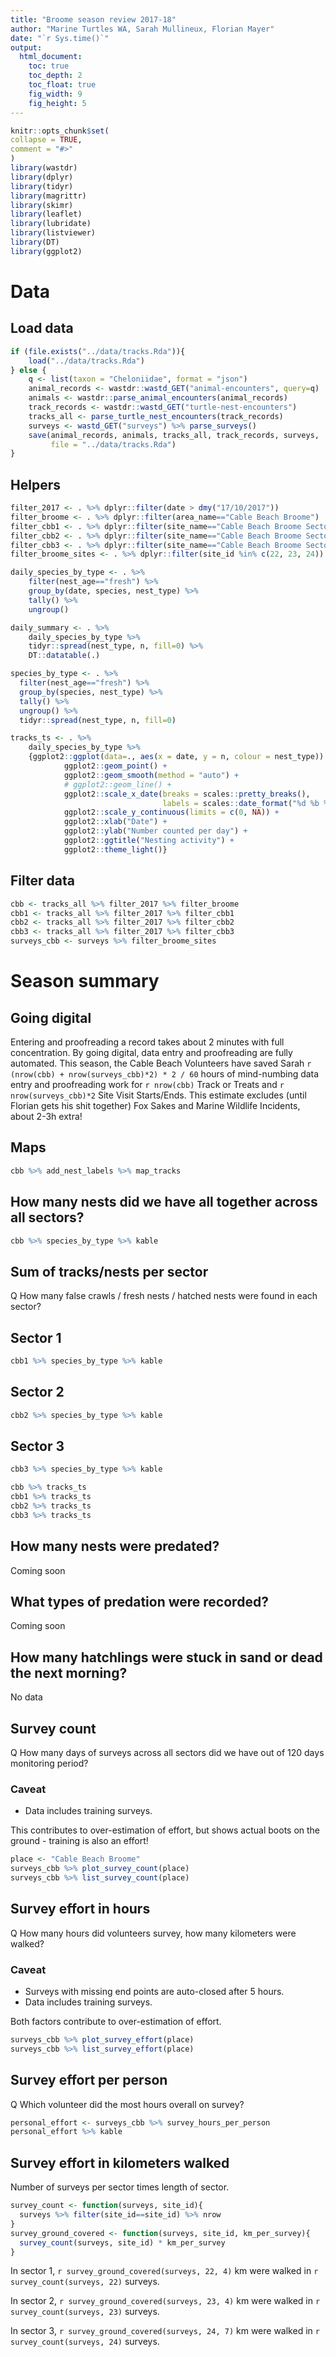 ```yaml
---
title: "Broome season review 2017-18"
author: "Marine Turtles WA, Sarah Mullineux, Florian Mayer"
date: "`r Sys.time()`"
output:
  html_document:
    toc: true
    toc_depth: 2
    toc_float: true
    fig_width: 9
    fig_height: 5
---
```


```r
knitr::opts_chunk$set(
collapse = TRUE,
comment = "#>"
)
library(wastdr)
library(dplyr)
library(tidyr)
library(magrittr)
library(skimr)
library(leaflet)
library(lubridate)
library(listviewer)
library(DT)
library(ggplot2)
```

# Data

## Load data
```r
if (file.exists("../data/tracks.Rda")){
    load("../data/tracks.Rda")
} else {
    q <- list(taxon = "Cheloniidae", format = "json")
    animal_records <- wastdr::wastd_GET("animal-encounters", query=q)
    animals <- wastdr::parse_animal_encounters(animal_records)
    track_records <- wastdr::wastd_GET("turtle-nest-encounters")
    tracks_all <- parse_turtle_nest_encounters(track_records)
    surveys <- wastd_GET("surveys") %>% parse_surveys()
    save(animal_records, animals, tracks_all, track_records, surveys, 
         file = "../data/tracks.Rda")
}
```

## Helpers
```r
filter_2017 <- . %>% dplyr::filter(date > dmy("17/10/2017"))
filter_broome <- . %>% dplyr::filter(area_name=="Cable Beach Broome")
filter_cbb1 <- . %>% dplyr::filter(site_name=="Cable Beach Broome Sector 1")
filter_cbb2 <- . %>% dplyr::filter(site_name=="Cable Beach Broome Sector 2")
filter_cbb3 <- . %>% dplyr::filter(site_name=="Cable Beach Broome Sector 3")
filter_broome_sites <- . %>% dplyr::filter(site_id %in% c(22, 23, 24))

daily_species_by_type <- . %>% 
    filter(nest_age=="fresh") %>%
    group_by(date, species, nest_type) %>% 
    tally() %>%
    ungroup()

daily_summary <- . %>% 
    daily_species_by_type %>% 
    tidyr::spread(nest_type, n, fill=0) %>%
    DT::datatable(.)

species_by_type <- . %>% 
  filter(nest_age=="fresh") %>%
  group_by(species, nest_type) %>% 
  tally() %>%
  ungroup() %>% 
  tidyr::spread(nest_type, n, fill=0)

tracks_ts <- . %>% 
    daily_species_by_type %>% 
    {ggplot2::ggplot(data=., aes(x = date, y = n, colour = nest_type)) + 
            ggplot2::geom_point() + 
            ggplot2::geom_smooth(method = "auto") +
            # ggplot2::geom_line() +
            ggplot2::scale_x_date(breaks = scales::pretty_breaks(),
                                  labels = scales::date_format("%d %b %Y")) +
            ggplot2::scale_y_continuous(limits = c(0, NA)) +
            ggplot2::xlab("Date") +
            ggplot2::ylab("Number counted per day") +
            ggplot2::ggtitle("Nesting activity") +
            ggplot2::theme_light()}
```

## Filter data

```r
cbb <- tracks_all %>% filter_2017 %>% filter_broome
cbb1 <- tracks_all %>% filter_2017 %>% filter_cbb1
cbb2 <- tracks_all %>% filter_2017 %>% filter_cbb2
cbb3 <- tracks_all %>% filter_2017 %>% filter_cbb3
surveys_cbb <- surveys %>% filter_broome_sites
```

# Season summary

## Going digital
Entering and proofreading a record takes about 2 minutes with full concentration.
By going digital, data entry and proofreading are fully automated.
This season, the Cable Beach Volunteers have saved Sarah 
`r (nrow(cbb) + nrow(surveys_cbb)*2) * 2 / 60` hours of mind-numbing data entry
and proofreading work for `r nrow(cbb)` Track or Treats and 
`r nrow(surveys_cbb)*2` Site Visit Starts/Ends. 
This estimate excludes (until Florian gets his shit together) Fox Sakes and Marine Wildlife Incidents, about 2-3h extra!

## Maps
```r
cbb %>% add_nest_labels %>% map_tracks
```
## How many nests did we have all together across all sectors?
```r
cbb %>% species_by_type %>% kable
```
## Sum of tracks/nests per sector
Q How many false crawls / fresh nests / hatched nests were found in each sector?

## Sector 1
```r
cbb1 %>% species_by_type %>% kable
```

## Sector 2
```r
cbb2 %>% species_by_type %>% kable
```

## Sector 3
```r
cbb3 %>% species_by_type %>% kable
```

```r
cbb %>% tracks_ts
cbb1 %>% tracks_ts
cbb2 %>% tracks_ts
cbb3 %>% tracks_ts
```

## How many nests were predated?
Coming soon

## What types of predation were recorded?
Coming soon

## How many hatchlings were stuck in sand or dead the next morning?
No data

## Survey count
Q How many days of surveys across all sectors did we have out of 120 days monitoring period?

### Caveat
* Data includes training surveys.

This contributes to over-estimation of effort, but shows actual boots on the 
ground - training is also an effort!

```r
place <- "Cable Beach Broome"
surveys_cbb %>% plot_survey_count(place)
surveys_cbb %>% list_survey_count(place)
```

## Survey effort in hours
Q How many hours did volunteers survey, how many kilometers were walked?

### Caveat
* Surveys with missing end points are auto-closed after 5 hours. 
* Data includes training surveys.

Both factors contribute to over-estimation of effort.

```r
surveys_cbb %>% plot_survey_effort(place)
surveys_cbb %>% list_survey_effort(place)
```

## Survey effort per person
Q Which volunteer did the most hours overall on survey?

```r
personal_effort <- surveys_cbb %>% survey_hours_per_person
personal_effort %>% kable
```

## Survey effort in kilometers walked
Number of surveys per sector times length of sector.

```r
survey_count <- function(surveys, site_id){
  surveys %>% filter(site_id==site_id) %>% nrow
}
survey_ground_covered <- function(surveys, site_id, km_per_survey){
  survey_count(surveys, site_id) * km_per_survey
}
```

In sector 1, `r survey_ground_covered(surveys, 22, 4)` km were walked 
in `r survey_count(surveys, 22)` surveys.

In sector 2, `r survey_ground_covered(surveys, 23, 4)` km were walked 
in `r survey_count(surveys, 23)` surveys.

In sector 3, `r survey_ground_covered(surveys, 24, 7)` km were walked 
in `r survey_count(surveys, 24)` surveys.
